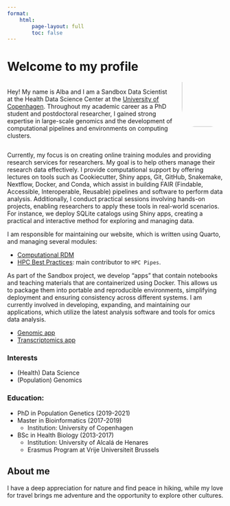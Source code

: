 ```yaml
---
format: 
    html:
        page-layout: full
        toc: false
---
```


# Welcome to my profile

:::columns
:::{.column width="80%"}
Hey! My name is Alba and I am a Sandbox Data Scientist at the Health Data Science Center at the [University of Copenhagen]( https://www.ku.dk/). Throughout my academic career as a PhD student and postdoctoral researcher, I gained strong expertise in large-scale genomics and the development of computational pipelines and environments on computing clusters.
:::

:::{.column width="20%"}
<div style="margin-bottom: -10px;margin-top: -60px">
![](images/ARM_full.jpg){fig-align="right" width=150 style="border-radius: 30%;"}
</div>
:::
:::

Currently, my focus is on creating online training modules and providing research services for researchers. My goal is to help others manage their research data effectively. I provide computational support by offering lectures on tools such as Cookiecutter, Shiny apps, Git, GitHub, Snakemake, Nextflow, Docker, and Conda, which assist in building FAIR (Findable, Accessible, Interoperable, Reusable) pipelines and software to perform data analysis. Additionally, I conduct practical sessions involving hands-on projects, enabling researchers to apply these tools in real-world scenarios. For instance, we deploy SQLite catalogs using Shiny apps, creating a practical and interactive method for exploring and managing data.

I am responsible for maintaining our website, which is written using Quarto, and managing several modules:

- [Computational RDM](https://hds-sandbox.github.io/RDM_NGS_course/)
- [HPC Best Practices](https://hds-sandbox.github.io/HPC-lab/): main contributor to `HPC Pipes`.

As part of the Sandbox project, we develop "apps" that contain notebooks and teaching materials that are containerized using Docker. This allows us to package them into portable and reproducible environments, simplifying deployment and ensuring consistency across different systems. I am currently involved in developing, expanding, and maintaining our applications, which utilize the latest analysis software and tools for omics data analysis.

- [Genomic app](https://hds-sandbox.github.io/modules/)
- [Transcriptomics app](https://hds-sandbox.github.io/modules/)

### Interests
- (Health) Data Science
- (Population) Genomics

### Education:
- PhD in Population Genetics (2019-2021)
- Master in Bioinformatics (2017-2019)
    - Institution: University of Copenhagen
- BSc in Health Biology (2013-2017)
    - Institution: University of Alcalá de Henares
    - Erasmus Program at Vrije Universiteit Brussels 

## About me 
I have a deep appreciation for nature and find peace in hiking, while my love for travel brings me adventure and the opportunity to explore other cultures.


